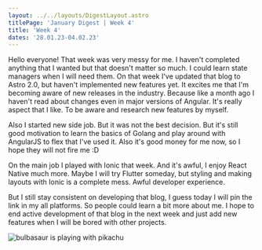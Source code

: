 ```yaml
---
layout: ../../layouts/DigestLayout.astro
titlePage: 'January Digest | Week 4'
title: 'Week 4'
dates: '28.01.23-04.02.23'
---
```


<p class='mt-4'>
  Hello everyone! That week was very messy for me. I haven't completed anything that I wanted but
  that doesn't matter so much. I could learn state managers when I will need them. On that week I've
  updated that blog to Astro 2.0, but haven't implemented new features yet. It excites me that I'm
  becoming aware of new releases in the industry. Because like a month ago I haven't read about
  changes even in major versions of Angular. It's really aspect that I like. To be aware and
  research new features by myself.
</p>

<p class='mt-4'>
  Also I started new side job. But it was not the best decision. But it's still good motivation to
  learn the basics of Golang and play around with AngularJS to flex that I've used it. Also it's
  good money for me now, so I hope they will not fire me :D
</p>

<p class='mt-4'>
  On the main job I played with Ionic that week. And it's awful, I enjoy React Native much more.
  Maybe I will try Flutter someday, but styling and making layouts with Ionic is a complete mess.
  Awful developer experience.
</p>

<p class='mt-4'>
  But I still stay consistent on developing that blog, I guess today I will pin the link in my all
  platforms. So people could learn a bit more about me. I hope to end active development of that
  blog in the next week and just add new features when I will be bored with other projects.
</p>
<img
  src='https://static.standard.co.uk/s3fs-public/thumbnails/image/2020/02/27/12/pokemon-bulbasaur.png?width=968&auto=webp&quality=50&crop=968%3A645%2Csmart'
  alt='bulbasaur is playing with pikachu'
  class='mt-2'
/>

